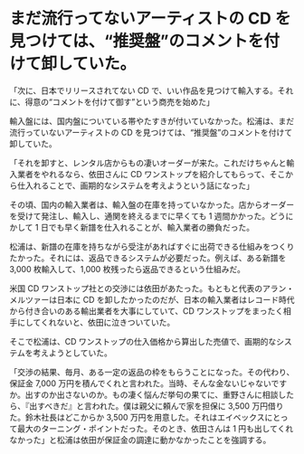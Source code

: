 # まだ流行ってないアーティストの CD を見つけては、“推奨盤”のコメントを付けて卸していた。

「次に、日本でリリースされてない CD で、いい作品を見つけて輸入する。それに、得意の“コメントを付けて御す”という商売を始めた」

輸入盤には、国内盤についている帯やたすきが付いていなかった。松浦は、まだ流行っていないアーティストの CD を見つけては、“推奨盤”のコメントを付けて卸していた。

「それを卸すと、レンタル店からもの凄いオーダーが来た。これだけちゃんと輸入業者をやれるなら、依田さんに CD ワンストップを紹介してもらって、そこから仕入れることで、画期的なシステムを考えようという話になった」

その頃、国内の輸入業者は、輸入盤の在庫を持っていなかった。店からオーダーを受けて発注し、輸入し、通関を終えるまでに早くても 1 週間かかった。どうにかして 1 日でも早く新譜を仕入れることが、輸入業者の勝負だった。

松浦は、新譜の在庫を持ちながら受注があればすぐに出荷できる仕組みをつくりたかった。それには、返品できるシステムが必要だった。例えば、ある新譜を 3,000 枚輸入して、1,000 枚残ったら返品できるという仕組みだ。

米国 CD ワンストップ社との交渉には依田があたった。もともと代表のアラン・メルツァーは日本に CD を卸したかったのだが、日本の輸入業者はレコード時代から付き合いのある輸出業者を大事にしていて、CD ワンストップをまったく相手にしてくれないと、依田に泣きついていた。

そこで松浦は、CD ワンストップの仕入価格から算出した売値で、画期的なシステムを考えようとしていた。

「交渉の結果、毎月、ある一定の返品の枠をもらうことになった。その代わり、保証金 7,000 万円を積んでくれと言われた。当時、そんな金ないじゃないですか。出すのか出さないのか。もの凄く悩んだ挙句の果てに、重野さんに相談したら、『出すべきだ』と言われた。僕は親父に頼んで家を担保に 3,500 万円借りた。鈴木社長はどこからか 3,500 万円を用意した。それはエイベックスにとって最大のターニング・ポイントだった。そのとき、依田さんは 1 円も出してくれなかった」と松浦は依田が保証金の調達に動かなかったことを強調する。
